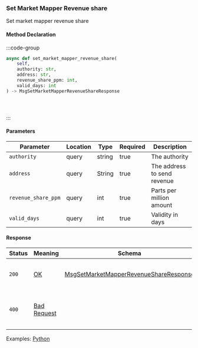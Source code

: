 ### Set Market Mapper Revenue share

Set market mapper revenue share

#### Method Declaration

:::code-group

```python [Python]
async def set_market_mapper_revenue_share(
    self,
    authority: str,
    address: str,
    revenue_share_ppm: int,
    valid_days: int
) -> MsgSetMarketMapperRevenueShareResponse
```

```typescript [TypeScript]
```

```rust [Rust]
```

```url [API]

```

:::

#### Parameters

| Parameter             | Location  | Type      | Required  | Description                                       |
| --------------------- | --------- | --------- | --------- | ------------------------------------------------- |
| `authority`           | query     | string    | true      | The authority                                     |
| `address`             | query     | String    | true      | The address to send revenue                       |
| `revenue_share_ppm`   | query     | int       | true      | Parts per million amount                          |
| `valid_days`          | query     | int       | true      | Validity in days                                  |


#### Response

| Status | Meaning       | Schema                                        | Description                           |
| ------ | ------------- | --------------------------------------------- | ------------------------------------- |
| `200`  | [OK]          | [MsgSetMarketMapperRevenueShareResponse]      | Market mapper revenue share           |
| `400`  | [Bad Request] |                                               | The request was malformed or invalid. |

Examples: [Python]

[Python]: https://github.com/dydxprotocol/v4-clients/blob/95f2ad4b7d87e2c8f819138fcbe903826af47230/v4-client-py-v2/examples/revenue_share_example.py
[OK]: /types/ok
[MsgSetMarketMapperRevenueShareResponse]: /types/msg_set_market_mapper_revenue_share_response
[Bad Request]: /types/bad-request
